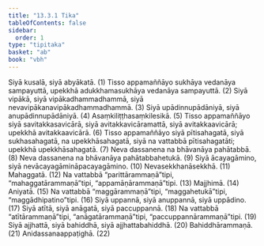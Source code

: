 ```yaml
---
title: "13.3.1 Tika"
tableOfContents: false
sidebar:
  order: 1
type: "tipitaka"
basket: "ab"
book: "vbh"
---
```



<DynamicBreadcrumb />

<Division number="701" book="vbh" bookNo="30" page="297">

<Paragraph number="2032" book="vbh">
Siyā kusalā, siyā abyākatā. (1)
</Paragraph>

<Paragraph number="2033" book="vbh">
Tisso appamaññāyo sukhāya vedanāya sampayuttā, upekkhā adukkhamasukhāya vedanāya sampayuttā. (2)
</Paragraph>

<Paragraph number="2034" book="vbh">
Siyā vipākā, siyā vipākadhammadhammā, siyā nevavipākanavipākadhammadhammā. (3)
</Paragraph>

<Paragraph number="2035" book="vbh">
Siyā upādinnupādāniyā, siyā anupādinnupādāniyā. (4)
</Paragraph>

<Paragraph number="2036" book="vbh">
Asaṃkiliṭṭhasaṃkilesikā. (5)
</Paragraph>

<Paragraph number="2037" book="vbh">
Tisso appamaññāyo siyā savitakkasavicārā, siyā avitakkavicāramattā, siyā avitakkaavicārā; upekkhā avitakkaavicārā. (6)
</Paragraph>

<Paragraph number="2038" book="vbh">
Tisso appamaññāyo siyā pītisahagatā, siyā sukhasahagatā, na upekkhāsahagatā, siyā na vattabbā pītisahagatāti; upekkhā upekkhāsahagatā. (7)
</Paragraph>

<Paragraph number="2039" book="vbh">
Neva dassanena na bhāvanāya pahātabbā. (8)
</Paragraph>

<Paragraph number="2040" book="vbh">
Neva dassanena na bhāvanāya pahātabbahetukā. (9)
</Paragraph>

<Paragraph number="2041" book="vbh">
Siyā ācayagāmino, siyā nevācayagāmināpacayagāmino. (10)
</Paragraph>

<Paragraph number="2042" book="vbh">
Nevasekkhanāsekkhā. (11)
</Paragraph>

<Paragraph number="2043" book="vbh">
Mahaggatā. (12)
</Paragraph>

<Paragraph number="2044" book="vbh">
Na vattabbā “parittārammaṇā”tipi, “mahaggatārammaṇā”tipi, “appamāṇārammaṇā”tipi. (13)
</Paragraph>

<Paragraph number="2045" book="vbh">
Majjhimā. (14)
</Paragraph>

<Paragraph number="2046" book="vbh">
Aniyatā. (15)
</Paragraph>

<Paragraph number="2047" book="vbh">
Na vattabbā “maggārammaṇā”tipi, “maggahetukā”tipi, “maggādhipatino”tipi. (16)
</Paragraph>

<Paragraph number="2048" book="vbh">
Siyā uppannā, siyā anuppannā, siyā uppādino. (17)
</Paragraph>

<Paragraph number="2049" book="vbh">
Siyā atītā, siyā anāgatā, siyā paccuppannā. (18)
</Paragraph>

<Paragraph number="2050" book="vbh">
Na vattabbā “atītārammaṇā”tipi, “anāgatārammaṇā”tipi, “paccuppannārammaṇā”tipi. (19)
</Paragraph>

<Paragraph number="2051" book="vbh">
Siyā ajjhattā, siyā bahiddhā, siyā ajjhattabahiddhā. (20)
</Paragraph>

<Paragraph number="2052" book="vbh">
Bahiddhārammaṇā. (21)
</Paragraph>

<Paragraph number="2053" book="vbh">
Anidassanaappaṭighā. (22)
</Paragraph>
</Division>